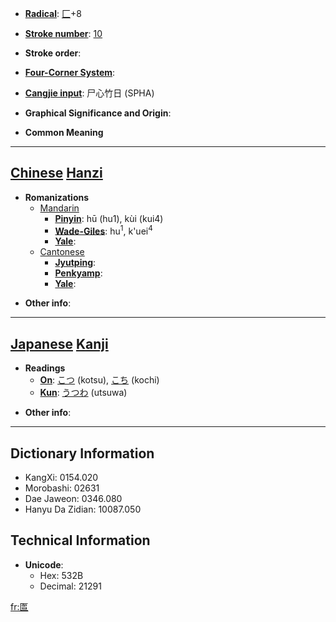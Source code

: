 * '''[[Wiktionary:Chinese radical index| Radical]]''': [[Wiktionary:Chinese radical index 匚|匚]]+8

* '''[[Wiktionary:Chinese total strokes index|Stroke number]]''': [[Wiktionary:Chinese total strokes index 10|10]]

* '''Stroke order''': 

* '''[[Wiktionary:Chinese four corner index|Four-Corner System]]''': 

* '''[[Wiktionary:Chinese Cangjie index|Cangjie input]]''': 尸心竹日 (SPHA)

* '''Graphical Significance and Origin''': 

* '''Common Meaning'''

----

== [[Chinese]] [[Hanzi]] ==

* '''Romanizations'''
** [[Mandarin]]
*** '''[[Pinyin]]''': hū (hu1), kùi (kui4)
*** '''[[Wade-Giles]]''': hu<sup>1</sup>, k'uei<sup>4</sup>
*** '''[[Yale]]''': 
**[[Cantonese]]
***'''[[Jyutping]]''':
***'''[[Penkyamp]]''': 
***'''[[Yale]]''': 

* '''Other info''': 

----

== [[Japanese]] [[Kanji]] ==

* '''Readings'''
** '''[[On]]''': [[こつ]] (kotsu), [[こち]] (kochi)
** '''[[Kun]]''': [[うつわ]] (utsuwa)

* '''Other info''':  

----

== Dictionary Information ==

* KangXi: 0154.020
* Morobashi: 02631
* Dae Jaweon: 0346.080
* Hanyu Da Zidian: 10087.050

== Technical Information ==

* '''Unicode''':
** Hex: 532B
** Decimal: 21291

[[fr:匫]]